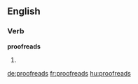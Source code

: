 ==English==
===Verb===
'''proofreads'''
# {{third-person singular of|[[proofread]]}}

[[de:proofreads]]
[[fr:proofreads]]
[[hu:proofreads]]